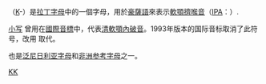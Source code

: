 {{Infobox alphabet|alphabet=拉丁|uuc=0198|ulc=0199}}
{{Unicode|'''Ƙ''', '''ƙ'''}}（[[K|K]]-{{link-en|hook (附加符号)|Hook (diacritic)| hook}}）是[[拉丁字母|拉丁字母]]中的一個字母，用於[[豪薩語|豪薩語]]來表示[[軟顎擠喉音|軟顎擠喉音]]（[[IPA|IPA]]：{{IPA|/kʼ/}}）.

[[小寫字母|小写]] {{IPA|ƙ}} 曾用在[[國際音標|國際音標]]中，代表[[清軟顎內破音|清軟顎內破音]]。1993年版本的国际音标取消了此符号，改用 {{IPA|ɠ̊}} 取代。

{{Unicode|ƙ}} 也是[[泛尼日利亚字母|泛尼日利亚字母]]和[[非洲参考字母|非洲参考字母]]之一。

{{Latin alphabet}}

[[Category:衍生拉丁字母|KƘ]]